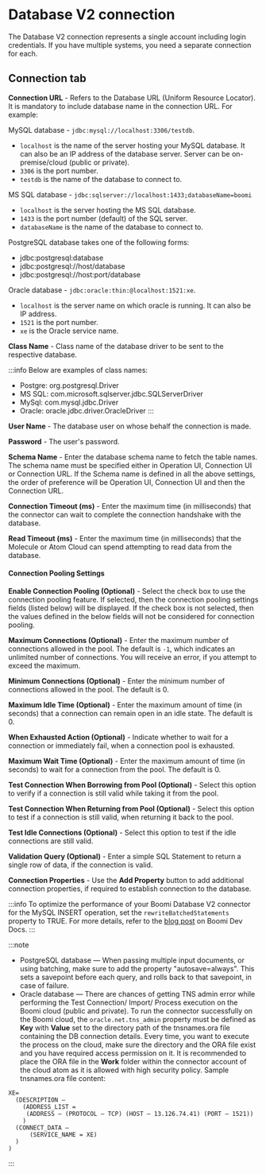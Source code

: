 # Database V2 connection 

<head>
  <meta name="guidename" content="Integration"/>
  <meta name="context" content="GUID-4a5872cd-6352-4f86-805f-2e2d2501c6c0"/>
</head>


The Database V2 connection represents a single account including login credentials. If you have multiple systems, you need a separate connection for each.

## Connection tab

**Connection URL** -  Refers to the Database URL \(Uniform Resource Locator\). It is mandatory to include database name in the connection URL. For example:

MySQL database - `jdbc:mysql://localhost:3306/testdb`.

-   `localhost` is the name of the server hosting your MySQL database. It can also be an IP address of the database server. Server can be on-premise/cloud \(public or private\).
-   `3306` is the port number.
-   `testdb` is the name of the database to connect to.

MS SQL database - `jdbc:sqlserver://localhost:1433;databaseName=boomi`

- `localhost` is the server hosting the MS SQL database.
- `1433` is the port number \(default\) of the SQL server.
- `databaseName` is the name of the database to connect to.

PostgreSQL database takes one of the following forms:

-   jdbc:postgresql:database
-   jdbc:postgresql://host/database
-   jdbc:postgresql://host:port/database

Oracle database - `jdbc:oracle:thin:@localhost:1521:xe`.

- `localhost` is the server name on which oracle is running. It can also be IP address.
- `1521` is the port number.
- `xe` is the Oracle service name.

**Class Name** -  Class name of the database driver to be sent to the respective database.

:::info
Below are examples of class names:

  - Postgre: org.postgresql.Driver
  - MS SQL: com.microsoft.sqlserver.jdbc.SQLServerDriver
  -  MySql: com.mysql.jdbc.Driver
  - Oracle: oracle.jdbc.driver.OracleDriver
:::

**User Name** -  The database user on whose behalf the connection is made.

**Password** -  The user's password.

**Schema Name** -  Enter the database schema name to fetch the table names. The schema name must be specified either in Operation UI, Connection UI or Connection URL. If the Schema name is defined in all the above settings, the order of preference will be Operation UI, Connection UI and then the Connection URL.

**Connection Timeout \(ms\)** -  Enter the maximum time \(in milliseconds\) that the connector can wait to complete the connection handshake with the database.

**Read Timeout \(ms\)** -  Enter the maximum time \(in milliseconds\) that the Molecule or Atom Cloud can spend attempting to read data from the database.

#### Connection Pooling Settings

**Enable Connection Pooling \(Optional\)** -  Select the check box to use the connection pooling feature. If selected, then the connection pooling settings fields \(listed below\) will be displayed. If the check box is not selected, then the values defined in the below fields will not be considered for connection pooling.

**Maximum Connections \(Optional\)** - Enter the maximum number of connections allowed in the pool. The default is `-1`, which indicates an unlimited number of connections. You will receive an error, if you attempt to exceed the maximum.

**Minimum Connections \(Optional\)** -  Enter the minimum number of connections allowed in the pool. The default is 0.

**Maximum Idle Time \(Optional\)** -  Enter the maximum amount of time \(in seconds\) that a connection can remain open in an idle state. The default is 0.

**When Exhausted Action \(Optional\)** -  Indicate whether to wait for a connection or immediately fail, when a connection pool is exhausted.

**Maximum Wait Time \(Optional\)** -  Enter the maximum amount of time \(in seconds\) to wait for a connection from the pool. The default is 0.

**Test Connection When Borrowing from Pool \(Optional\)** -  Select this option to verify if a connection is still valid while taking it from the pool.

**Test Connection When Returning from Pool \(Optional\)** -  Select this option to test if a connection is still valid, when returning it back to the pool.

**Test Idle Connections \(Optional\)** -  Select this option to test if the idle connections are still valid.

**Validation Query \(Optional\)** -  Enter a simple SQL Statement to return a single row of data, if the connection is valid.

**Connection Properties** -  Use the **Add Property** button to add additional connection properties, if required to establish connection to the database.

:::info
To optimize the performance of your Boomi Database V2 connector for the MySQL INSERT operation, set the `rewriteBatchedStatements` property to TRUE. For more details, refer to the [blog post](https://developer.boomi.com/blog/Boomidatabaseconnector) on Boomi Dev Docs.
:::

:::note


-   PostgreSQL database — When passing multiple input documents, or using batching, make sure to add the property "autosave=always". This sets a savepoint before each query, and rolls back to that savepoint, in case of failure.
-   Oracle database — There are chances of getting TNS admin error while performing the Test Connection/ Import/ Process execution on the Boomi cloud \(public and private\). To run the connector successfully on the Boomi cloud, the `oracle.net.tns_admin` property must be defined as **Key** with **Value** set to the directory path of the tnsnames.ora file containing the DB connection details. Every time, you want to execute the process on the cloud, make sure the directory and the ORA file exist and you have required access permission on it. It is recommended to place the ORA file in the **Work** folder within the connector account of the cloud atom as it is allowed with high security policy. Sample tnsnames.ora file content:

```
XE= 
  (DESCRIPTION —
    (ADDRESS_LIST = 
     (ADDRESS — (PROTOCOL — TCP) (HOST — 13.126.74.41) (PORT — 1521))
    )
  (CONNECT_DATA —
      (SERVICE_NAME = XE)
  )
)
```
:::


<TestConnection />